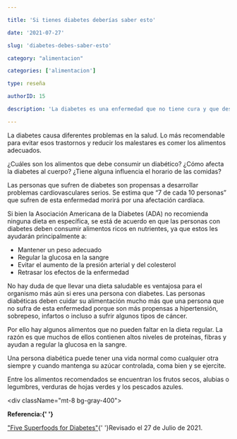```yaml
---

title: 'Si tienes diabetes deberías saber esto'

date: '2021-07-27'

slug: 'diabetes-debes-saber-esto'

category: "alimentacion"

categories: ['alimentacion']

type: reseña

authorID: 15

description: 'La diabetes es una enfermedad que no tiene cura y que desencadena también otras afectaciones. Con estos 5 alimentos en tu dieta te sentirás mejor.'

---
```


La diabetes causa diferentes problemas en la salud. Lo más recomendable para evitar esos trastornos y reducir los malestares es comer los alimentos adecuados.

¿Cuáles son los alimentos que debe consumir un diabético? ¿Cómo afecta la diabetes al cuerpo? ¿Tiene alguna influencia el horario de las comidas?

Las personas que sufren de diabetes son propensas a desarrollar problemas cardiovasculares serios. Se estima que “7 de cada 10 personas” que sufren de esta enfermedad morirá por una afectación cardíaca. 

Si bien la Asociación Americana de la Diabetes (ADA) no recomienda ninguna dieta en específica, se está de acuerdo en que las personas con diabetes deben consumir alimentos ricos en nutrientes, ya que estos les ayudarán principalmente a:

- Mantener un peso adecuado 
- Regular la glucosa en la sangre
- Evitar el aumento de la presión arterial y del colesterol
- Retrasar los efectos de la enfermedad

No hay duda de que llevar una dieta saludable es ventajosa para el organismo más aún si eres una persona con diabetes. Las personas diabéticas deben cuidar su alimentación mucho más que una persona que no sufra de esta enfermedad porque son más propensas a hipertensión, sobrepeso, infartos o incluso a sufrir algunos tipos de cáncer. 

Por ello hay algunos alimentos que no pueden faltar en la dieta regular. La razón es que muchos de ellos contienen altos niveles de proteínas, fibras y ayudan a regular la glucosa en la sangre. 

Una persona diabética puede tener una vida normal como cualquier otra siempre y cuando mantenga su azúcar controlada, coma bien y se ejercite. 

Entre los alimentos recomendados se encuentran los frutos secos, alubias o legumbres, verduras de hojas verdes y los pescados azules.

<div className="mt-8 bg-gray-400">


<b>Referencia:{' '}</b>

 <a href="https://www.aarp.org/health/conditions-treatments/info-2021/five-superfoods-for-diabetes.html" rel="nofollow" target="_blank">"Five Superfoods for Diabetes"</a>{' '}Revisado el 27 de Julio de 2021.



  </div>